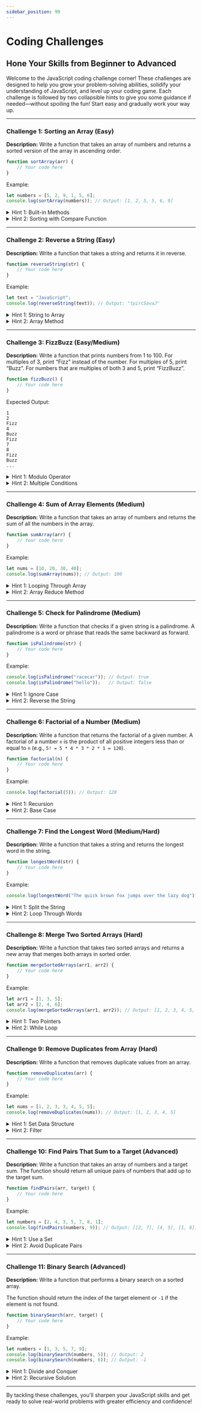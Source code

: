 ```yaml
---
sidebar_position: 99
---
```


# Coding Challenges
## Hone Your Skills from Beginner to Advanced

Welcome to the JavaScript coding challenge corner! These challenges are designed to help you grow your problem-solving abilities, solidify your understanding of JavaScript, and level up your coding game. Each challenge is followed by two collapsible hints to give you some guidance if needed—without spoiling the fun! Start easy and gradually work your way up.

---

### Challenge 1: Sorting an Array (Easy)

**Description:**
Write a function that takes an array of numbers and returns a sorted version of the array in ascending order.

```javascript
function sortArray(arr) {
    // Your code here
}
```

Example:

```javascript
let numbers = [5, 2, 9, 1, 5, 6];
console.log(sortArray(numbers)); // Output: [1, 2, 5, 5, 6, 9]
```




<details>
  <summary>Hint 1: Built-in Methods</summary>


  JavaScript has a built-in `sort()` method. But there's a catch: when sorting numbers, you might need to provide a comparison function.
</details>

<details>
  <summary>Hint 2: Sorting with Compare Function</summary>

  To sort numbers correctly, use `arr.sort((a, b) => a - b);`—this ensures numerical sorting instead of the default lexicographical sorting.
</details>

---

### Challenge 2: Reverse a String (Easy)

**Description:**
Write a function that takes a string and returns it in reverse.

```javascript
function reverseString(str) {
    // Your code here
}
```

Example:

```javascript
let text = "JavaScript";
console.log(reverseString(text)); // Output: "tpircSavaJ"
```

<details>
  <summary>Hint 1: String to Array</summary>

  You can use `split('')` to turn a string into an array of characters.
</details>

<details>
  <summary>Hint 2: Array Method</summary>

  After splitting, use `reverse()` to reverse the array and `join('')` to turn it back into a string.
</details>

---

### Challenge 3: FizzBuzz (Easy/Medium)

**Description:**
Write a function that prints numbers from 1 to 100. For multiples of 3, print “Fizz” instead of the number. For multiples of 5, print “Buzz”. For numbers that are multiples of both 3 and 5, print “FizzBuzz”.

```javascript
function fizzBuzz() {
    // Your code here
}
```

Expected Output:
```
1
2
Fizz
4
Buzz
Fizz
7
8
Fizz
Buzz
...
```

<details>
  <summary>Hint 1: Modulo Operator</summary>

  Use the modulo operator (`%`) to check if a number is divisible by another (e.g., `if (n % 3 === 0)`).
</details>

<details>
  <summary>Hint 2: Multiple Conditions</summary>

  Make sure to check for numbers divisible by both 3 and 5 **first**, before checking for 3 or 5 individually.
</details>

---

### Challenge 4: Sum of Array Elements (Medium)

**Description:**
Write a function that takes an array of numbers and returns the sum of all the numbers in the array.

```javascript
function sumArray(arr) {
    // Your code here
}
```

Example:

```javascript
let nums = [10, 20, 30, 40];
console.log(sumArray(nums)); // Output: 100
```

<details>
  <summary>Hint 1: Looping Through Array</summary>

  You can use a `for` loop to iterate through the array and add each element to a sum variable.
</details>

<details>
  <summary>Hint 2: Array Reduce Method</summary>

  Try using the `reduce()` method to sum the array in a more concise way: `arr.reduce((acc, val) => acc + val, 0);`.
</details>

---

### Challenge 5: Check for Palindrome (Medium)

**Description:**
Write a function that checks if a given string is a palindrome. A palindrome is a word or phrase that reads the same backward as forward.

```javascript
function isPalindrome(str) {
    // Your code here
}
```

Example:

```javascript
console.log(isPalindrome("racecar")); // Output: true
console.log(isPalindrome("hello"));   // Output: false
```

<details>
  <summary>Hint 1: Ignore Case</summary>

  Convert the string to lowercase using `toLowerCase()` to make it case-insensitive.
</details>

<details>
  <summary>Hint 2: Reverse the String</summary>

  Reverse the string and compare it to the original to check if it’s a palindrome.
</details>

---

### Challenge 6: Factorial of a Number (Medium)

**Description:**
Write a function that returns the factorial of a given number. A factorial of a number `n` is the product of all positive integers less than or equal to `n` (e.g., `5! = 5 * 4 * 3 * 2 * 1 = 120`).

```javascript
function factorial(n) {
    // Your code here
}
```

Example:

```javascript
console.log(factorial(5)); // Output: 120
```

<details>
  <summary>Hint 1: Recursion</summary>

  Consider using recursion: a function that calls itself to break down the problem.
</details>

<details>
  <summary>Hint 2: Base Case</summary>

  The base case for recursion is when `n` equals 0, since `0!` is defined as 1.
</details>

---

### Challenge 7: Find the Longest Word (Medium/Hard)

**Description:**
Write a function that takes a string and returns the longest word in the string.

```javascript
function longestWord(str) {
    // Your code here
}
```

Example:

```javascript
console.log(longestWord("The quick brown fox jumps over the lazy dog")); // Output: "jumps"
```

<details>
  <summary>Hint 1: Split the String</summary>

  Use the `split(' ')` method to break the sentence into an array of words.
</details>

<details>
  <summary>Hint 2: Loop Through Words</summary>

  Loop through the array of words, keeping track of the longest word found.
</details>

---

### Challenge 8: Merge Two Sorted Arrays (Hard)

**Description:**
Write a function that takes two sorted arrays and returns a new array that merges both arrays in sorted order.

```javascript
function mergeSortedArrays(arr1, arr2) {
    // Your code here
}
```

Example:

```javascript
let arr1 = [1, 3, 5];
let arr2 = [2, 4, 6];
console.log(mergeSortedArrays(arr1, arr2)); // Output: [1, 2, 3, 4, 5, 6]
```

<details>
  <summary>Hint 1: Two Pointers</summary>

  Use two pointers to traverse both arrays and compare the elements, inserting the smaller one into the result array.
</details>

<details>
  <summary>Hint 2: While Loop</summary>

  Continue merging elements until you’ve traversed both arrays completely. Don’t forget to add remaining elements from any array that’s not empty.
</details>

---

### Challenge 9: Remove Duplicates from Array (Hard)

**Description:**
Write a function that removes duplicate values from an array.

```javascript
function removeDuplicates(arr) {
    // Your code here
}
```

Example:

```javascript
let nums = [1, 2, 3, 3, 4, 5, 5];
console.log(removeDuplicates(nums)); // Output: [1, 2, 3, 4, 5]
```

<details>
  <summary>Hint 1: Set Data Structure</summary>

  JavaScript’s `Set` object can store unique values. Try converting the array to a set and back.
</details>

<details>
  <summary>Hint 2: Filter</summary>

  Alternatively, you could loop through the array and filter out duplicates by keeping track of elements that have already been added.
</details>

---

### Challenge 10: Find Pairs That Sum to a Target (Advanced)

**Description:**
Write a function that takes an array of numbers and a target sum. The function should return all unique pairs of numbers that add up to the target sum.

```javascript
function findPairs(arr, target) {
    // Your code here
}
```

Example:

```javascript
let numbers = [2, 4, 3, 5, 7, 8, 1];
console.log(findPairs(numbers, 9)); // Output: [[2, 7], [4, 5], [1, 8]]
```

<details>
  <summary>Hint 1: Use a Set</summary>

  A `Set` can help keep track of which numbers you’ve seen before, speeding up the process of finding pairs.
</details>

<details>
  <summary>Hint 2: Avoid Duplicate Pairs</summary>

  Ensure you’re not returning the same pair twice by using a data structure that ensures uniqueness.
</details>

---

### Challenge 11: Binary Search (Advanced)

**Description:**
Write a function that performs a binary search on a sorted array.

 The function should return the index of the target element or `-1` if the element is not found.

```javascript
function binarySearch(arr, target) {
    // Your code here
}
```

Example:

```javascript
let numbers = [1, 3, 5, 7, 9];
console.log(binarySearch(numbers, 5)); // Output: 2
console.log(binarySearch(numbers, 6)); // Output: -1
```

<details>
  <summary>Hint 1: Divide and Conquer</summary>

  Split the array in half and check whether the target is in the left or right half.
</details>

<details>
  <summary>Hint 2: Recursive Solution</summary>

  Try implementing the search recursively by continuing to split the array in half.
</details>

---

By tackling these challenges, you'll sharpen your JavaScript skills and get ready to solve real-world problems with greater efficiency and confidence!
